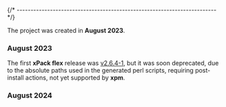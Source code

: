 

{/* ------------------------------------------------------------------------ */}

The project was created in **August 2023**.

### August 2023

The first **xPack flex** release was
[v2.6.4-1](/blog/2023/08/17/flex-v2-6-4-1-released/),
but it was soon deprecated,
due to the absolute paths used in the generated perl scripts,
requiring post-install actions, not yet supported by **xpm**.

### August 2024

<HistoryRestructuring/>
